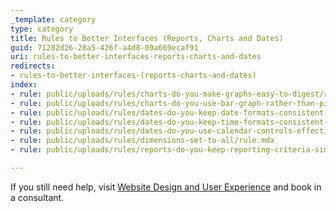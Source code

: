 ```yaml
---
_template: category
type: category
title: Rules to Better Interfaces (Reports, Charts and Dates)
guid: 71282d26-28a5-426f-a4d8-09a669ecaf91
uri: rules-to-better-interfaces-reports-charts-and-dates
redirects:
- rules-to-better-interfaces-(reports-charts-and-dates)
index:
- rule: public/uploads/rules/charts-do-you-make-graphs-easy-to-digest/rule.mdx
- rule: public/uploads/rules/charts-do-you-use-bar-graph-rather-than-pie-graph/rule.mdx
- rule: public/uploads/rules/dates-do-you-keep-date-formats-consistent-across-your-application/rule.mdx
- rule: public/uploads/rules/dates-do-you-keep-time-formats-consistent-across-your-application/rule.mdx
- rule: public/uploads/rules/dates-do-you-use-calendar-controls-effectively/rule.mdx
- rule: public/uploads/rules/dimensions-set-to-all/rule.mdx
- rule: public/uploads/rules/reports-do-you-keep-reporting-criteria-simple/rule.mdx

---
```


If you still need help, visit [Website Design and User Experience](https://www.ssw.com.au/consulting/ui-ux-design) and book in a consultant.
